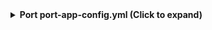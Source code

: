 <details>

<summary><b>Port port-app-config.yml (Click to expand)</b></summary>

```yaml showLineNumbers
resources:
  - kind: repository
    selector:
      query: "true"
    port:
      entity:
        mappings:
          identifier: .name
          title: .name
          blueprint: '"githubRepository"'
          properties:
            readme: file://README.md
            url: .html_url
            defaultBranch: .default_branch
  - kind: dependabot-alert
    selector:
      query: "true"
      states: ["open", "fixed"] # other options: auto_fixed, dismissed
    port:
      entity:
        mappings:
          identifier: .__repository + "-" + (.number | tostring)
          title: .number | tostring
          blueprint: '"githubDependabotAlert"'
          properties:
            state: .state
            severity: .security_advisory.severity
            packageName: .dependency.package.name
            packageEcosystem: .dependency.package.ecosystem
            manifestPath: .dependency.manifest_path
            scope: .dependency.scope
            ghsaID: .security_advisory.ghsa_id
            cveID: .security_advisory.cve_id
            url: .html_url
            references: "[.security_advisory.references[].url]"
            alertCreatedAt: .created_at
            alertUpdatedAt: .updated_at
          relations:
            repository: .__repository
  - kind: code-scanning-alerts
    selector:
      query: "true"
      state: "dismissed" # other options: open, closed, fixed
    port:
      entity:
        mappings:
          identifier: .__repository + "-" + (.number | tostring)
          title: .rule.name
          blueprint: '"githubCodeScanAlerts"'
          properties:
            state: .state
            severity: .rule.severity
            tags: .rule.tags
            description: .rule.description
            url: .html_url
          relations:
            repository: .__repository
```

</details>
